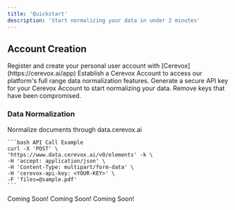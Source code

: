 ```yaml
---
title: 'Quickstart'
description: 'Start normalizing your data in under 2 minutes'
---
```


## Account Creation

<Steps>
  <Step title="Sign Up for a User account">
    Register and create your personal user account with [Cerevox](https://cerevox.ai/app)
  </Step>
  <Step title="Create a Cerevox Account">
    Establish a Cerevox Account to access our platform's full range data normalization features.
  </Step>
  <Step title="Provision Keys">
    Generate a secure API key for your Cerevox Account to start normalizing your data. Remove keys that have been compromised.
  </Step>
</Steps>

### Data Normalization

<AccordionGroup>
  <Accordion icon="quinscape" title="API">
    Normalize documents through data.cerevox.ai

    ```bash API Call Example
    curl -X 'POST' \
    'https://www.data.cerevox.ai/v0/elements' -k \
    -H 'accept: application/json' \
    -H 'Content-Type: multipart/form-data' \
    -H 'cerevox-api-key: <YOUR-KEY>' \
    -F 'files=@sample.pdf'
    ```
  </Accordion>
  <Accordion icon="python" title="Python Library">
    Coming Soon!
  </Accordion>
  <Accordion icon="node-js" iconType="regular" color="#2ab573" title="Node.js Library">
    Coming Soon!
  </Accordion>
  <Accordion icon="terminal" title="CLI">
    Coming Soon!
  </Accordion>
</AccordionGroup>

